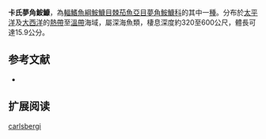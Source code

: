 {{Speciesbox
| name = 卡氏夢角鮟鱇
| image = 
| image_caption = 
| status = NE
| status_system = IUCN3.1
| genus = Oneirodes
| species = carlsbergi
| authority = [[Regan_&_Trewavas|Regan & Trewavas]], 1932
| synonyms = *''Dolopichthys carlsbergi''<br /><small>Regan & Trewavas, 1932</small>''
*''Dolopichthys inimicus''<br /><small>Fraser-Brunner, 1935</small>''
}}

'''卡氏夢角鮟鱇'''，為[[輻鰭魚綱|輻鰭魚綱]][[鮟鱇目|鮟鱇目]][[棘茄魚亞目|棘茄魚亞目]][[夢角鮟鱇科|夢角鮟鱇科]]的其中一[[種|種]]。分布於[[太平洋|太平洋]]及[[大西洋|大西洋]]的[[熱帶|熱帶]]至[[溫帶|溫帶]]海域，屬深海魚類，棲息深度約320至600公尺，體長可達15.9公分。

==参考文献==
*{{FishBase_species|genus=Oneirodes|species=carlsbergi|year=2011|month=12}}

== 扩展阅读 ==
{{refbegin}}
{{wikispecies-inline|Oneirodes carlsbergi|卡氏夢角鮟鱇}}
{{refend}}
{{Taxonbar|from=Q2610194}}

[[Category:夢角鮟鱇屬|carlsbergi]]